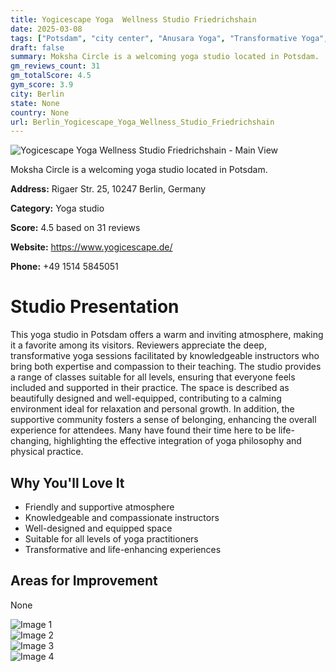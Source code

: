 ```yaml
---
title: Yogicescape Yoga  Wellness Studio Friedrichshain
date: 2025-03-08
tags: ["Potsdam", "city center", "Anusara Yoga", "Transformative Yoga", "Hatha Yoga", "welcoming", "inviting", "Berlin"]  
draft: false
summary: Moksha Circle is a welcoming yoga studio located in Potsdam.
gm_reviews_count: 31
gm_totalScore: 4.5
gym_score: 3.9
city: Berlin
state: None
country: None
url: Berlin_Yogicescape_Yoga_Wellness_Studio_Friedrichshain
---
```


<div className="aspect-[16/9] relative my-8">
  <img 
    src="https://lh5.googleusercontent.com/p/AF1QipMfdDT4DnprFb6m7dl9gJ6g89oDMEeaykbI0ZDN=w1920-h1080-k-no"
    alt="Yogicescape Yoga  Wellness Studio Friedrichshain - Main View"
    className="object-cover absolute inset-0 w-full h-full rounded-lg"
  />
</div>

Moksha Circle is a welcoming yoga studio located in Potsdam.

**Address:** Rigaer Str. 25, 10247 Berlin, Germany

**Category:** Yoga studio

**Score:** 4.5 based on 31 reviews

**Website:** https://www.yogicescape.de/

**Phone:** +49 1514 5845051

# Studio Presentation

This yoga studio in Potsdam offers a warm and inviting atmosphere, making it a favorite among its visitors. Reviewers appreciate the deep, transformative yoga sessions facilitated by knowledgeable instructors who bring both expertise and compassion to their teaching. The studio provides a range of classes suitable for all levels, ensuring that everyone feels included and supported in their practice. The space is described as beautifully designed and well-equipped, contributing to a calming environment ideal for relaxation and personal growth. In addition, the supportive community fosters a sense of belonging, enhancing the overall experience for attendees. Many have found their time here to be life-changing, highlighting the effective integration of yoga philosophy and physical practice.

## Why You'll Love It

- Friendly and supportive atmosphere
- Knowledgeable and compassionate instructors
- Well-designed and equipped space
- Suitable for all levels of yoga practitioners
- Transformative and life-enhancing experiences

## Areas for Improvement

None

<div className="grid grid-cols-1 xl:grid-cols-2 gap-4 my-8">
<div className="aspect-[4/3] relative"><img src="https://lh5.googleusercontent.com/p/AF1QipNUcctjfjmRHT0IfduV1fANkeHZ0DR13KQPv-UY=w1920-h1080-k-no" alt="Image 1" className="object-cover absolute inset-0 w-full h-full rounded-lg" /></div>
<div className="aspect-[4/3] relative"><img src="https://lh5.googleusercontent.com/p/AF1QipN2xd0-Fhk9n2RD5D8I15uJrHwaFVEYVbmWZSKO=w1920-h1080-k-no" alt="Image 2" className="object-cover absolute inset-0 w-full h-full rounded-lg" /></div>
<div className="aspect-[4/3] relative"><img src="https://lh5.googleusercontent.com/p/AF1QipOJieNkDINTBapQUw4rqroJaSRKnXml-kHBIg--=w1920-h1080-k-no" alt="Image 3" className="object-cover absolute inset-0 w-full h-full rounded-lg" /></div>
<div className="aspect-[4/3] relative"><img src="https://lh5.googleusercontent.com/p/AF1QipNSYVa68mZq5_qSojcmNsryG8uI1QIe33pcCVZ3=w1920-h1080-k-no" alt="Image 4" className="object-cover absolute inset-0 w-full h-full rounded-lg" /></div>
</div>
